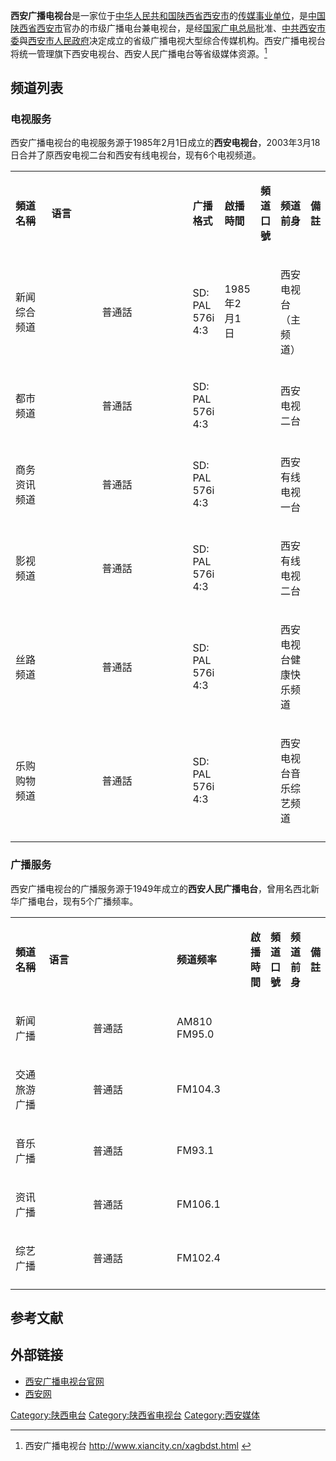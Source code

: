 {{unreferenced|time=2014-11-09T03:42:49+00:00}}
{{Infobox_Company |
| company_name   = 西安广播电视台|
| company_name_en = Xi'an Broadcasting Corporation|
| company_logo   = [[文件:XABC_logo.png|150px]]|
| company_type   = 国有[[事业单位|事业单位]]|
| foundation     = 2013年3月27日|
| location       = {{PRC}}[[陕西省|陕西省]][[西安市|西安市]]|
| zip_code       = |
| telephone_no   = |
| key_people     = |
| num_employees  = |
| industry       = 媒体 |
| products       = 电视节目，广播节目 |
| revenue        = |
| company_slogan = |
| subsid         = |
| homepage       = http://www.xatvs.com/
}}
'''西安广播电视台'''是一家位于[[中华人民共和国|中华人民共和国]][[陕西省|陕西省]][[西安市|西安市]]的[[传媒|传媒]][[事业单位|事业单位]]，是[[中国|中国]][[陕西省|陕西省]][[西安市|西安市]]官办的市级广播电台兼电视台，是经[[国家广电总局|国家广电总局]]批准、[[中共西安市委|中共西安市委]]與[[西安市人民政府|西安市人民政府]]决定成立的省级广播电视大型综合传媒机构。西安广播电视台将统一管理旗下西安电视台、西安人民广播电台等省级媒体资源。<ref>西安广播电视台 http://www.xiancity.cn/xagbdst.html {{Wayback|url=http://www.xiancity.cn/xagbdst.html |date=20150716072513 }}</ref>

== 频道列表 ==
=== 电视服务 ===
西安广播电视台的电视服务源于1985年2月1日成立的'''西安电视台'''，2003年3月18日合并了原西安电视二台和西安有线电视台，现有6个电视频道。

{| class="wikitable" style="width:100%; font-size:small"
|- style="background:dodgerblue; color:white" align="center"
| width="16%" |'''頻道名稱'''||width="8%" |'''语言'''||width="10%" |'''广播格式'''||width="17%" |'''啟播時間'''||width="13%" |'''頻道口號'''||width="16%" |'''频道前身'''|| colspan="2" width="20%" |'''備註'''
|- 
!新闻综合频道
| align="center" |普通話
|SD: PAL 576i 4:3
|1985年2月1日
|
|西安电视台（主频道）
|
|-
!都市频道
| align="center" |普通話
|SD: PAL 576i 4:3
|
|
|西安电视二台
|
|-
!商务资讯频道
| align="center" |普通話
|SD: PAL 576i 4:3
|
|
|西安有线电视一台
|
|- 
!影视频道
| align="center" |普通話
|SD: PAL 576i 4:3
|
|
|西安有线电视二台
|
|- 
!丝路频道
| align="center" |普通話
|SD: PAL 576i 4:3
|
|
|西安电视台健康快乐频道
|
|- 
!乐购购物频道
| align="center" |普通話
|SD: PAL 576i 4:3
|
|
|西安电视台音乐综艺频道
|
|- 
|}

{{small|'''注：'''
西安市亦有另一家电视媒体，即'''西安教育电视台'''完全不归西安广播电视台负责，归'''西安市教育局'''主体负责。}}

=== 广播服务 ===
西安广播电视台的广播服务源于1949年成立的'''西安人民广播电台'''，曾用名西北新华广播电台，现有5个广播频率。
{| class="wikitable" style="width:100%; font-size:small"
|- style="background:dodgerblue; color:white" align="center"
| width="13%" |'''頻道名稱'''||width="6%" |'''语言'''||width="8%"|'''频道频率'''|| width="15%" |'''啟播時間'''||width="12%" |'''頻道口號'''||width="12%" |'''频道前身'''||'''備註'''
|-
!新闻广播
| align="center" |普通話
|AM810<br />FM95.0
|
|
|
|
|-
!交通旅游广播
| align="center" |普通話
|FM104.3
|
|
|
|
|-
!音乐广播
| align="center" |普通話
|FM93.1
|
|
|
|
|- 
!资讯广播
| align="center" |普通話
|FM106.1
|
|
|
|
|- 
!综艺广播
| align="center" |普通話
|FM102.4
|
|
|
|
|- 
|}

==参考文献==
{{reflist}}

==外部链接==
*[https://web.archive.org/web/20161129042241/http://www.xantv.cn/ 西安广播电视台官网]
*[https://web.archive.org/web/20161115004015/http://www.xiancity.cn/ 西安网]

{{陕西省电视台}}
{{中华人民共和国广播电视网络}}

[[Category:陕西电台|Category:陕西电台]]
[[Category:陕西省电视台|Category:陕西省电视台]]
[[Category:西安媒体|Category:西安媒体]]